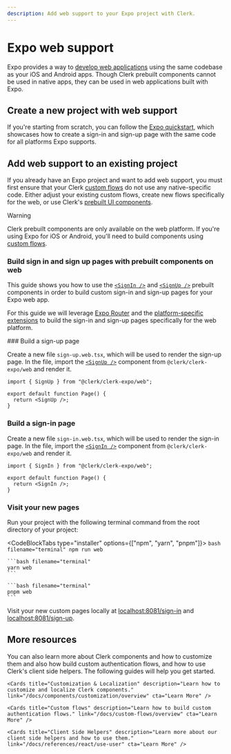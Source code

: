 ```yaml
---
description: Add web support to your Expo project with Clerk.
---
```


# Expo web support

Expo provides a way to [develop web applications](https://docs.expo.dev/workflow/web/) using the same codebase as your iOS and Android apps. Though Clerk prebuilt components cannot be used in native apps, they can be used in web applications built with Expo.

## Create a new project with web support

If you're starting from scratch, you can follow the [Expo quickstart](https://clerk.com/docs/quickstarts/expo), which showcases how to create a sign-in and sign-up page with the same code for all platforms Expo supports.

## Add web support to an existing project

If you already have an Expo project and want to add web support, you must first ensure that your Clerk [custom flows](/docs/custom-flows/overview) do not use any native-specific code. Either adjust your existing custom flows, create new flows specifically for the web, or use Clerk's [prebuilt UI components](/docs/components/overview).

> [!WARNING]
> Clerk prebuilt components are only available on the web platform. If you're using Expo for iOS or Android, you'll need to build components using [custom flows](/docs/custom-flows/overview).

### Build sign in and sign up pages with prebuilt components on web

This guide shows you how to use the [`<SignIn />`](/docs/components/authentication/sign-in) and [`<SignUp />`](/docs/components/authentication/sign-up) prebuilt components in order to build custom sign-in and sign-up pages for your Expo web app.

For this guide we will leverage [Expo Router](https://docs.expo.dev/router/introduction/) and the [platform-specific extensions](https://docs.expo.dev/router/create-pages/#platform-specific-extensions) to build the sign-in and sign-up pages specifically for the web platform.

<Steps>
### Build a sign-up page

Create a new file `sign-up.web.tsx`, which will be used to render the sign-up page. In the file, import the [`<SignUp />`](/docs/components/authentication/sign-up) component from `@clerk/clerk-expo/web` and render it.

```tsx filename="/app/sign-up.web.tsx"
import { SignUp } from "@clerk/clerk-expo/web";

export default function Page() {
  return <SignUp />;
}
```

### Build a sign-in page

Create a new file `sign-in.web.tsx`, which will be used to render the sign-in page. In the file, import the [`<SignIn />`](/docs/components/authentication/sign-in) component from `@clerk/clerk-expo/web` and render it.


```tsx filename="/app/sign-in.web.tsx"
import { SignIn } from "@clerk/clerk-expo/web";

export default function Page() {
  return <SignIn />;
}
```

### Visit your new pages

Run your project with the following terminal command from the root directory of your project:

  <CodeBlockTabs type="installer" options={["npm", "yarn", "pnpm"]}>
    ```bash filename="terminal"
    npm run web
    ```

    ```bash filename="terminal"
    yarn web
    ```

    ```bash filename="terminal"
    pnpm web
    ```

  </CodeBlockTabs>

Visit your new custom pages locally at [localhost:8081/sign-in](http://localhost:8081/sign-in) and [localhost:8081/sign-up](http://localhost:8081/sign-up).
</Steps>


## More resources

You can also learn more about Clerk components and how to customize them and also how build custom authentication flows, and how to use Clerk's client side helpers. The following guides will help you get started.

<div className="container mx-auto my-4">
  <div className="grid grid-cols-1 gap-6 md:grid-cols-2">
    <Cards title="Prebuilt Components" description="Learn more about Clerk's suite of components that let you quickly add authentication to your app." link="/docs/components/overview" cta="Learn More" />

    <Cards title="Customization & Localization" description="Learn how to customize and localize Clerk components." link="/docs/components/customization/overview" cta="Learn More" />

    <Cards title="Custom flows" description="Learn how to build custom authentication flows." link="/docs/custom-flows/overview" cta="Learn More" />

    <Cards title="Client Side Helpers" description="Learn more about our client side helpers and how to use them." link="/docs/references/react/use-user" cta="Learn More" />
  </div>
</div>
